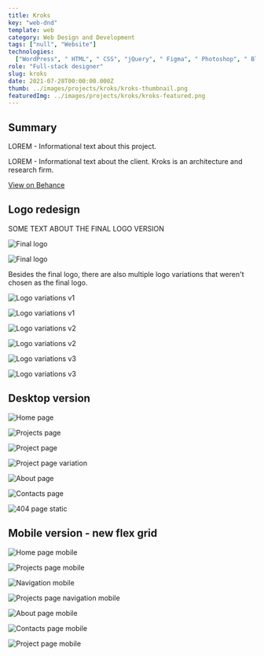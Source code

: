 ---
title: Kroks
key: "web-dnd"
template: web
category: Web Design and Development
tags: ["null", "Website"]
technologies:
  ["WordPress", " HTML", " CSS", "jQuery", " Figma", " Photoshop", " Blender"]
role: "Full-stack designer"
slug: kroks
date: 2021-07-28T00:00:00.000Z
thumb: ../images/projects/kroks/kroks-thumbnail.png
featuredImg: ../images/projects/kroks/kroks-featured.png
---






<Summary>

## Summary

<Grid2>

LOREM - Informational text about this project.

LOREM - Informational text about the client. Kroks is an architecture and research firm.

</Grid2>

<Social>

<a href="https://www.behance.net/gallery/128561707/Kroks" className="social-icon">

<FaBehance />

<span>

View on Behance

</span>

</a>

</Social>

</Summary>

<PSpacing>

## Logo redesign

<PSpacing2>

SOME TEXT ABOUT THE FINAL LOGO VERSION

</PSpacing2>

</PSpacing>

<Grid2>

<Item>

![Final logo](../images/projects/kroks/logo-redesign/kroks-logo-final-1.png "Final logo - black on white")

</Item>

<Item>

![Final logo](../images/projects/kroks/logo-redesign/kroks-logo-final-2.png "Final logo - white on black")

</Item>

</Grid2>

<PSpacing>

Besides the final logo, there are also multiple logo variations that weren't chosen as the final logo.

</PSpacing>

<Grid2>

<Item>

![Logo variations v1](../images/projects/kroks/logo-redesign/kroks-logo-2.png "Logo variations v1 - black on white")

</Item>

<Item>

![Logo variations v1](../images/projects/kroks/logo-redesign/kroks-logo-1.png "Logo variations v1 - white on black")

</Item>

<Item>

![Logo variations v2](../images/projects/kroks/logo-redesign/kroks-logo-4.png "Logo variations v2 - black on white")

</Item>

<Item>

![Logo variations v2](../images/projects/kroks/logo-redesign/kroks-logo-3.png "Logo variations v2 - white on black")

</Item>

<Item>

![Logo variations v3](../images/projects/kroks/logo-redesign/kroks-logo-6.png "Logo variations v3 - empty")

</Item>

<Item>

![Logo variations v3](../images/projects/kroks/logo-redesign/kroks-logo-5.png "Logo variations v3 - full")

</Item>

</Grid2>

<PSpacing>

## Desktop version

</PSpacing>

<Item>

![Home page](../images/projects/kroks/desktop/home-desktop.png "Home page")

</Item>

<Spacing />

<Item>

![Projects page](../images/projects/kroks/desktop/projects-desktop.png "Projects page")

</Item>

<Spacing />

<Item>

![Project page](../images/projects/kroks/desktop/project-desktop.png "Project page")

</Item>

<Spacing />

<Item>

![Project page variation](../images/projects/kroks/desktop/project-2-desktop.png "Project page variation")

</Item>

<Spacing />

<Item>

![About page](../images/projects/kroks/desktop/about-desktop.png "About page")

</Item>

<Spacing />

<Item>

![Contacts page](../images/projects/kroks/desktop/contacts-desktop.png "Contacts page")

</Item>

<Spacing />

<Item>

![404 page static](../images/projects/kroks/desktop/404-page-2-static-desktop.jpg "404 page static")

</Item>

<PSpacing>

## Mobile version - new flex grid

</PSpacing>

<FlexGallery>

<FlexColumn>

<FlexItem>

![Home page mobile](../images/projects/kroks/mobile/home-mobile.png "Home page mobile")

</FlexItem>

<FlexItem>

![Projects page mobile](../images/projects/kroks/mobile/projects-mobile.png "Projects page mobile")

</FlexItem>

</FlexColumn>

<FlexColumn>

<FlexItem>

![Navigation mobile](../images/projects/kroks/mobile/menu-mobile.png "Navigation mobile")

</FlexItem>

<FlexItem>

![Projects page navigation mobile](../images/projects/kroks/mobile/projects-menu-mobile.png "Projects page navigation mobile")

</FlexItem>

</FlexColumn>

<FlexColumn>

<FlexItem>

![About page mobile](../images/projects/kroks/mobile/about-mobile.png "About page mobile")

</FlexItem>

</FlexColumn>

<FlexColumn>

<FlexItem>

![Contacts page mobile](../images/projects/kroks/mobile/contacts-mobile.png "Contacts page mobile")

</FlexItem>

<FlexItem>

![Project page mobile](../images/projects/kroks/mobile/project-mobile.png "Project page mobile")

</FlexItem>

</FlexColumn>

</FlexGallery>

<Spacing />
